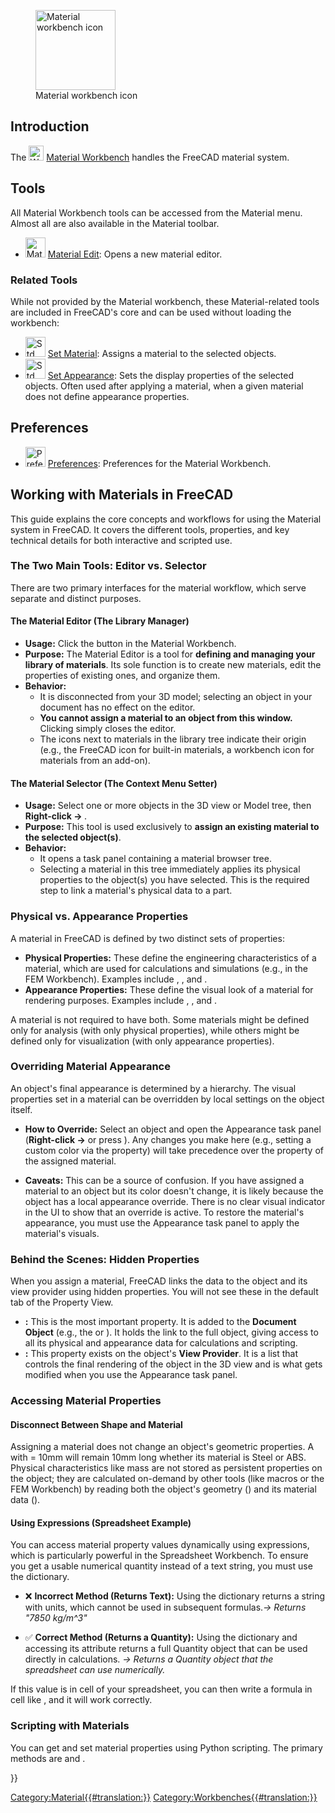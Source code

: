 <languages/>
<translate>

<!--T:1-->
{{Docnav
|[[Inspection_Workbench|Inspection Workbench]]
|[[Mesh_Workbench|Mesh Workbench]]
|IconL=Workbench_Inspection.svg
|IconR=Workbench_Mesh.svg
}}

<!--T:2-->
[[Image:Workbench_Material.svg|thumb|128px|Material workbench icon]]

== Introduction == <!--T:3-->

<!--T:4-->
{{Version|1.0}}

<!--T:5-->
The [[Image:Workbench_Material.svg|24px]] [[Material_Workbench|Material Workbench]] handles the FreeCAD material system.

== Tools == <!--T:6-->

<!--T:12-->
All Material Workbench tools can be accessed from the Material menu. Almost all are also available in the Material toolbar.

<!--T:9-->
* [[Image:Material_Edit.svg|32px]] [[Material_Edit|Material Edit]]: Opens a new material editor.

=== Related Tools ===

While not provided by the Material workbench, these Material-related tools are included in FreeCAD's core and can be used without loading the workbench:

* [[Image:Std_SetMaterial.svg|32px]] [[Std_SetMaterial|Set Material]]: Assigns a material to the selected objects.
* [[Image:Std_SetAppearance.svg|32px]] [[Std_SetAppearance|Set Appearance]]: Sets the display properties of the selected objects. Often used after applying a material, when a given material does not define appearance properties.

== Preferences == <!--T:10-->

<!--T:11-->
* [[File:Preferences-material.svg|32px]] [[Material_Preferences|Preferences]]: Preferences for the Material Workbench.

== Working with Materials in FreeCAD ==

This guide explains the core concepts and workflows for using the Material system in FreeCAD. It covers the different tools, properties, and key technical details for both interactive and scripted use.

=== The Two Main Tools: Editor vs. Selector ===

There are two primary interfaces for the material workflow, which serve separate and distinct purposes.

==== The Material Editor (The Library Manager) ====

*   '''Usage:''' Click the {{Button|[[Image:Material_Edit.svg|16px]] [[Material_Edit|Material Editor]]}} button in the Material Workbench.
*   '''Purpose:''' The Material Editor is a tool for '''defining and managing your library of materials'''. Its sole function is to create new materials, edit the properties of existing ones, and organize them.
*   '''Behavior:'''
** It is disconnected from your 3D model; selecting an object in your document has no effect on the editor.
** '''You cannot assign a material to an object from this window.''' Clicking {{Button|OK}} simply closes the editor.
** The icons next to materials in the library tree indicate their origin (e.g., the FreeCAD icon for built-in materials, a workbench icon for materials from an add-on).

==== The Material Selector (The Context Menu Setter) ====

*   '''Usage:''' Select one or more objects in the 3D view or Model tree, then '''Right-click → {{Button|[[Image:Std_SetMaterial.svg|16px]] [[Std_SetMaterial|Material]]}}'''.
*   '''Purpose:''' This tool is used exclusively to '''assign an existing material to the selected object(s)'''.
*   '''Behavior:'''
** It opens a task panel containing a material browser tree.
** Selecting a material in this tree immediately applies its physical properties to the object(s) you have selected. This is the required step to link a material's physical data to a part.

=== Physical vs. Appearance Properties ===

A material in FreeCAD is defined by two distinct sets of properties:

*   '''Physical Properties:''' These define the engineering characteristics of a material, which are used for calculations and simulations (e.g., in the FEM Workbench). Examples include {{incode|Density}}, {{incode|YoungsModulus}}, and {{incode|PoissonRatio}}.
*   '''Appearance Properties:''' These define the visual look of a material for rendering purposes. Examples include {{PropertyView|DiffuseColor}}, {{PropertyView|Shininess}}, and {{PropertyView|Transparency}}.

A material is not required to have both. Some materials might be defined only for analysis (with only physical properties), while others might be defined only for visualization (with only appearance properties).

=== Overriding Material Appearance ===

An object's final appearance is determined by a hierarchy. The visual properties set in a material can be overridden by local settings on the object itself.

*   '''How to Override:''' Select an object and open the Appearance task panel ('''Right-click →''' {{Button|[[Image:Std_SetAppearance.svg|16px]] [[Std_SetAppearance|Appearance]]}} or press {{incode|Ctrl+D}}). Any changes you make here (e.g., setting a custom color via the {{PropertyView|Line Color}} property) will take precedence over the {{incode|DiffuseColor}} property of the assigned material.

*   '''Caveats:''' This can be a source of confusion. If you have assigned a material to an object but its color doesn't change, it is likely because the object has a local appearance override. There is no clear visual indicator in the UI to show that an override is active. To restore the material's appearance, you must use the Appearance task panel to apply the material's visuals.

=== Behind the Scenes: Hidden Properties ===

When you assign a material, FreeCAD links the data to the object and its view provider using hidden properties. You will not see these in the default {{PropertyData|Data}} tab of the Property View.

*   '''{{PropertyData|ShapeMaterial}}:''' This is the most important property. It is added to the '''Document Object''' (e.g., the {{incode|PartDesign::Body}} or {{incode|Part::Box}}). It holds the link to the full {{incode|Materials::Material}} object, giving access to all its physical and appearance data for calculations and scripting.
*   '''{{PropertyView|ShapeAppearance}}:''' This property exists on the object's '''View Provider'''. It is a list that controls the final rendering of the object in the 3D view and is what gets modified when you use the Appearance task panel.

=== Accessing Material Properties ===

==== Disconnect Between Shape and Material ====
Assigning a material does not change an object's geometric properties. A {{incode|Part::Box}} with {{PropertyData|Length}} = 10mm will remain 10mm long whether its material is Steel or ABS. Physical characteristics like mass are not stored as persistent properties on the object; they are calculated on-demand by other tools (like macros or the FEM Workbench) by reading both the object's geometry ({{PropertyData|.Shape.Volume}}) and its material data ({{PropertyData|ShapeMaterial}}).

==== Using Expressions (Spreadsheet Example) ====
You can access material property values dynamically using expressions, which is particularly powerful in the Spreadsheet Workbench. To ensure you get a usable numerical quantity instead of a text string, you must use the {{incode|PropertyObjects}} dictionary.

*   ❌ '''Incorrect Method (Returns Text):''' Using the {{incode|PhysicalProperties}} dictionary returns a string with units, which cannot be used in subsequent formulas.{{Code|lang=text|code=
=<<MyBody>>.ShapeMaterial.PhysicalProperties[<<Density>>]
}}''→ Returns "7850 kg/m^3"''

*   ✅ '''Correct Method (Returns a Quantity):''' Using the {{incode|PropertyObjects}} dictionary and accessing its {{incode|.Value}} attribute returns a full Quantity object that can be used directly in calculations.{{Code|lang=text|code=
=<<MyBody>>.ShapeMaterial.PropertyObjects[<<Density>>].Value
}} ''→ Returns a Quantity object that the spreadsheet can use numerically.''

If this value is in cell {{incode|A1}} of your spreadsheet, you can then write a formula in cell {{incode|A2}} like {{incode|<nowiki>=</nowiki>A1 * 10}}, and it will work correctly.

=== Scripting with Materials ===

You can get and set material properties using Python scripting. The primary methods are {{incode|.getPhysicalValue()}} and {{incode|.setPhysicalValue()}}.

{{Code|lang=python|code=
import FreeCAD
import FreeCADGui

# Get a reference to your object (e.g., a PartDesign Body)
obj = App.ActiveDocument.getObject("Body")

# --- Check for and Get a Property ---
if obj.ShapeMaterial.hasPhysicalProperty("Density"):
    
    # Get the value. This returns a FreeCAD.Quantity object.
    density_quantity = obj.ShapeMaterial.getPhysicalValue("Density")
    
    print(f"The material is: {obj.ShapeMaterial.Name}")
    print(f"The density is: {density_quantity}")
    print(f"Numerical value: {density_quantity.Value}")

else:
    print("The selected material does not have a 'Density' property.")


# --- Set a Property ---
# The value can be a string with units or a FreeCAD.Quantity object.
try:
    obj.ShapeMaterial.setPhysicalValue("Density", "8000 kg/m^3")
    App.ActiveDocument.recompute()
    print("Density successfully updated.")

except Exception as e:
    print(f"Failed to set property: {e}")
}}

<!--T:8-->
{{Docnav
|[[Inspection_Workbench|Inspection Workbench]]
|[[Mesh_Workbench|Mesh Workbench]]
|IconL=Workbench_Inspection.svg
|IconR=Workbench_Mesh.svg
}}

</translate>
[[Category:Material{{#translation:}}]]
{{Userdocnavi{{#translation:}}}}
[[Category:Workbenches{{#translation:}}]]